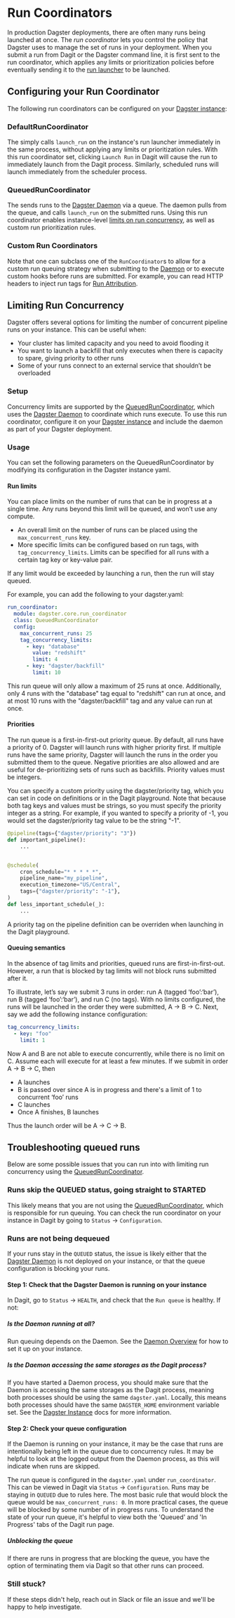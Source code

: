 # Run Coordinators

In production Dagster deployments, there are often many runs being launched at once. The _run coordinator_ lets you control the policy that Dagster uses to manage the set of runs in your deployment. When you submit a run from Dagit or the Dagster command line, it is first sent to the run coordinator, which applies any limits or prioritization policies before eventually sending it to the [run launcher](/deployment/run-launcher) to be launched.

## Configuring your Run Coordinator

The following run coordinators can be configured on your [Dagster instance](/deployment/dagster-instance):

### DefaultRunCoordinator

The <PyObject module="dagster.core.run_coordinator" object="DefaultRunCoordinator" /> simply calls `launch_run` on the instance's run launcher immediately in the same process, without applying any limits or prioritization rules. With this run coordinator set, clicking `Launch Run` in Dagit will cause the run to immediately launch from the Dagit process. Similarly, scheduled runs will launch immediately from the scheduler process.

### QueuedRunCoordinator

The <PyObject module="dagster.core.run_coordinator" object="QueuedRunCoordinator" /> sends runs to the [Dagster Daemon](/deployment/dagster-daemon) via a queue. The daemon pulls from the queue, and calls `launch_run` on the submitted runs. Using this run coordinator enables instance-level [limits on run concurrency](#limiting-run-concurrency), as well as custom run prioritization rules.

### Custom Run Coordinators

Note that one can subclass one of the `RunCoordinator`s to allow for a custom run queuing strategy when submitting to the [Daemon](/deployment/dagster-daemon) or to execute custom hooks before runs are submitted. For example, you can read HTTP headers to inject run tags for [Run Attribution](/guides/dagster/run-attribution).

## Limiting Run Concurrency

Dagster offers several options for limiting the number of concurrent pipeline runs on your instance. This can be useful when:

- Your cluster has limited capacity and you need to avoid flooding it
- You want to launch a backfill that only executes when there is capacity to spare, giving priority to other runs
- Some of your runs connect to an external service that shouldn’t be overloaded

### Setup

Concurrency limits are supported by the [QueuedRunCoordinator](/deployment/run-coordinator), which uses the [Dagster Daemon](/deployment/dagster-daemon) to coordinate which runs execute. To use this run coordinator, configure it on your [Dagster instance](/deployment/dagster-instance) and include the daemon as part of your Dagster deployment.

### Usage

You can set the following parameters on the QueuedRunCoordinator by modifying its configuration in the Dagster instance yaml.

#### Run limits

You can place limits on the number of runs that can be in progress at a single time. Any runs beyond this limit will be queued, and won’t use any compute.

- An overall limit on the number of runs can be placed using the `max_concurrent_runs` key.
- More specific limits can be configured based on run tags, with `tag_concurrency_limits`. Limits can be specified for all runs with a certain tag key or key-value pair.

If any limit would be exceeded by launching a run, then the run will stay queued.

For example, you can add the following to your dagster.yaml:

```yaml literalinclude showLines caption=dagster.yaml file=/deploying/concurrency_limits/dagster.yaml
run_coordinator:
  module: dagster.core.run_coordinator
  class: QueuedRunCoordinator
  config:
    max_concurrent_runs: 25
    tag_concurrency_limits:
      - key: "database"
        value: "redshift"
        limit: 4
      - key: "dagster/backfill"
        limit: 10
```

This run queue will only allow a maximum of 25 runs at once. Additionally, only 4 runs with the "database" tag equal to "redshift" can run at once, and at most 10 runs with the "dagster/backfill" tag and any value can run at once.

#### Priorities

The run queue is a first-in-first-out priority queue. By default, all runs have a priority of 0. Dagster will launch runs with higher priority first. If multiple runs have the same priority, Dagster will launch the runs in the order you submitted them to the queue. Negative priorities are also allowed and are useful for de-prioritizing sets of runs such as backfills. Priority values must be integers.

You can specify a custom priority using the dagster/priority tag, which you can set in code on definitions or in the Dagit playground. Note that because both tag keys and values must be strings, so you must specify the priority integer as a string. For example, if you wanted to specify a priority of -1, you would set the dagster/priority tag value to be the string "-1".

```python literalinclude showLines caption=priority_tags.py startafter=start_marker_priority endbefore=end_marker_priority file=/deploying/concurrency_limits/concurrency_limits.py
@pipeline(tags={"dagster/priority": "3"})
def important_pipeline():
    ...


@schedule(
    cron_schedule="* * * * *",
    pipeline_name="my_pipeline",
    execution_timezone="US/Central",
    tags={"dagster/priority": "-1"},
)
def less_important_schedule(_):
    ...
```

A priority tag on the pipeline definition can be overriden when launching in the Dagit playground.

#### Queuing semantics

In the absence of tag limits and priorities, queued runs are first-in-first-out. However, a run that is blocked by tag limits will not block runs submitted after it.

To illustrate, let’s say we submit 3 runs in order: run A (tagged ‘foo’:‘bar’), run B (tagged ‘foo’:‘bar’), and run C (no tags). With no limits configured, the runs will be launched in the order they were submitted, A → B → C. Next, say we add the following instance configuration:

```yaml
tag_concurrency_limits:
  - key: "foo"
    limit: 1
```

Now A and B are not able to execute concurrently, while there is no limit on C. Assume each will execute for at least a few minutes. If we submit in order A → B → C, then

- A launches
- B is passed over since A is in progress and there's a limit of 1 to concurrent ‘foo’ runs
- C launches
- Once A finishes, B launches

Thus the launch order will be A → C → B.

## Troubleshooting queued runs

Below are some possible issues that you can run into with limiting run concurrency using the [QueuedRunCoordinator](/deployment/run-coordinator#queuedruncoordinator).

### Runs skip the QUEUED status, going straight to STARTED

This likely means that you are not using the [QueuedRunCoordinator](/deployment/run-coordinator#queuedruncoordinator), which is responsible for run queuing. You can check the run coordinator on your instance in Dagit by going to `Status` -> `Configuration`.

### Runs are not being dequeued

If your runs stay in the `QUEUED` status, the issue is likely either that the [Dagster Daemon](/deployment/dagster-daemon) is not deployed on your instance, or that the queue configuration is blocking your runs.

#### Step 1: Check that the Dagster Daemon is running on your instance

In Dagit, go to `Status` -> `HEALTH`, and check that the `Run queue` is healthy. If not:

##### Is the Daemon running at all?

Run queuing depends on the Daemon. See the [Daemon Overview](/deployment/dagster-daemon) for how to set it up on your instance.

##### Is the Daemon accessing the same storages as the Dagit process?

If you have started a Daemon process, you should make sure that the Daemon is accessing the same storages as the Dagit process, meaning both processes should be using the same `dagster.yaml`. Locally, this means both processes should have the same `DAGSTER_HOME` environment variable set. See the [Dagster Instance](/deployment/dagster-instance) docs for more information.

#### Step 2: Check your queue configuration

If the Daemon is running on your instance, it may be the case that runs are intentionally being left in the queue due to concurrency rules. It may be helpful to look at the logged output from the Daemon process, as this will indicate when runs are skipped.

The run queue is configured in the `dagster.yaml` under `run_coordinator`. This can be viewed in Dagit via `Status` -> `Configuration`. Runs may be staying in `QUEUED` due to rules here. The most basic rule that would block the queue would be `max_concurrent_runs: 0`. In more practical cases, the queue will be blocked by some number of in progress runs. To understand the state of your run queue, it's helpful to view both the 'Queued' and 'In Progress' tabs of the Dagit run page.

##### Unblocking the queue

If there are runs in progress that are blocking the queue, you have the option of terminating them via Dagit so that other runs can proceed.

### Still stuck?

If these steps didn't help, reach out in Slack or file an issue and we'll be happy to help investigate.
